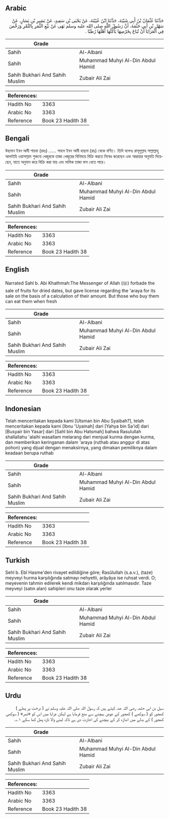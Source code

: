## Arabic


<div dir="rtl" lang="ar" style={{fontSize:'larger',backgroundColor:'#f8f9fa',padding:20}}>
حَدَّثَنَا عُثْمَانُ بْنُ أَبِي شَيْبَةَ، حَدَّثَنَا ابْنُ عُيَيْنَةَ، عَنْ يَحْيَى بْنِ سَعِيدٍ، عَنْ بَشِيرِ بْنِ يَسَارٍ، عَنْ سَهْلِ بْنِ أَبِي حَثْمَةَ، أَنَّ رَسُولَ اللَّهِ صلى الله عليه وسلم نَهَى عَنْ بَيْعِ الثَّمَرِ بِالتَّمْرِ وَرَخَّصَ فِي الْعَرَايَا أَنْ تُبَاعَ بِخَرْصِهَا يَأْكُلُهَا أَهْلُهَا رُطَبًا ‏.‏
</div>
<div style={{backgroundColor:'#f8f9fa',padding:20, marginBottom: 10}}><table> <thead> <tr> <th>Grade</th> <th></th> </tr> </thead> <tbody> <tr><td>Sahih</td><td>Al-Albani</td></tr><tr><td>Sahih</td><td>Muhammad Muhyi Al-Din Abdul Hamid</td></tr><tr><td>Sahih Bukhari And Sahih Muslim</td><td>Zubair Ali Zai</td></tr></tbody></table><table> <thead> <tr> <th>References:</th> <th></th> </tr> </thead> <tbody><tr><td>Hadith No</td><td>3363</td></tr><tr><td>Arabic No</td><td>3363</td></tr><tr><td>Reference</td><td>Book 23 Hadith 38</td></tr></tbody></table></div>

## Bengali


<div dir="ltr" lang="bn" style={{fontSize:'larger',backgroundColor:'#f8f9fa',padding:20}}>
উছমান ইবন আবী শায়বা (রহঃ) ...... সাহল ইবন আবী হাছমা (রাঃ) থেকে বর্ণিত। তিনি বলেনঃ রাসূলুল্লাহ সাল্লাল্লাহু আলাইহি ওয়াসাল্লাম শুকনো খেজুরকে তাজা খেজুরের বিনিময়ে বিক্রি করতে নিষেধ করেছেন এবং আরায়ার অনুমতি দিয়েছেন, যাতে অনুমান করে বিক্রি করা যায় এবং মালিক তাজা ফল খেতে পারে।
</div>
<div style={{backgroundColor:'#f8f9fa',padding:20, marginBottom: 10}}><table> <thead> <tr> <th>Grade</th> <th></th> </tr> </thead> <tbody> <tr><td>Sahih</td><td>Al-Albani</td></tr><tr><td>Sahih</td><td>Muhammad Muhyi Al-Din Abdul Hamid</td></tr><tr><td>Sahih Bukhari And Sahih Muslim</td><td>Zubair Ali Zai</td></tr></tbody></table><table> <thead> <tr> <th>References:</th> <th></th> </tr> </thead> <tbody><tr><td>Hadith No</td><td>3363</td></tr><tr><td>Arabic No</td><td>3363</td></tr><tr><td>Reference</td><td>Book 23 Hadith 38</td></tr></tbody></table></div>

## English


<div dir="ltr" lang="en" style={{fontSize:'larger',backgroundColor:'#f8f9fa',padding:20}}>
Narrated Sahl b. Abi Khathmah:The Messenger of Allah (ﷺ) forbade the sale of fruits for dried dates, but gave license regarding the 'araya for its sale on the basis of a calculation of their amount. But those who buy them can eat them when fresh
</div>
<div style={{backgroundColor:'#f8f9fa',padding:20, marginBottom: 10}}><table> <thead> <tr> <th>Grade</th> <th></th> </tr> </thead> <tbody> <tr><td>Sahih</td><td>Al-Albani</td></tr><tr><td>Sahih</td><td>Muhammad Muhyi Al-Din Abdul Hamid</td></tr><tr><td>Sahih Bukhari And Sahih Muslim</td><td>Zubair Ali Zai</td></tr></tbody></table><table> <thead> <tr> <th>References:</th> <th></th> </tr> </thead> <tbody><tr><td>Hadith No</td><td>3363</td></tr><tr><td>Arabic No</td><td>3363</td></tr><tr><td>Reference</td><td>Book 23 Hadith 38</td></tr></tbody></table></div>

## Indonesian


<div dir="ltr" lang="id" style={{fontSize:'larger',backgroundColor:'#f8f9fa',padding:20}}>
Telah menceritakan kepada kami [Utsman bin Abu Syaibah?], telah menceritakan kepada kami [Ibnu 'Uyainah] dari [Yahya bin Sa'id] dari [Busyair bin Yasar] dari [Sahl bin Abu Hatsmah] bahwa Rasulullah shallallahu 'alaihi wasallam melarang dari menjual kurma dengan kurma, dan memberikan keringanan dalam 'araya (ruthab atau anggur di atas pohon) yang dijual dengan menaksirnya, yang dimakan pemiliknya dalam keadaan berupa ruthab
</div>
<div style={{backgroundColor:'#f8f9fa',padding:20, marginBottom: 10}}><table> <thead> <tr> <th>Grade</th> <th></th> </tr> </thead> <tbody> <tr><td>Sahih</td><td>Al-Albani</td></tr><tr><td>Sahih</td><td>Muhammad Muhyi Al-Din Abdul Hamid</td></tr><tr><td>Sahih Bukhari And Sahih Muslim</td><td>Zubair Ali Zai</td></tr></tbody></table><table> <thead> <tr> <th>References:</th> <th></th> </tr> </thead> <tbody><tr><td>Hadith No</td><td>3363</td></tr><tr><td>Arabic No</td><td>3363</td></tr><tr><td>Reference</td><td>Book 23 Hadith 38</td></tr></tbody></table></div>

## Turkish


<div dir="ltr" lang="tr" style={{fontSize:'larger',backgroundColor:'#f8f9fa',padding:20}}>
Sehl b. Ebî Hasme'den rivayet edildiğine göre; Rasûlullah (s.a.v.), (taze) meyveyi hurma karşılığında satmayı nehyetti, arâyâya ise ruhsat verdi. O; meyevenin tahmin edilerek kendi mikdarı karşılığında satılmasıdır. Taze meyveyi (satın alan) sahipleri onu taze olarak yerler
</div>
<div style={{backgroundColor:'#f8f9fa',padding:20, marginBottom: 10}}><table> <thead> <tr> <th>Grade</th> <th></th> </tr> </thead> <tbody> <tr><td>Sahih</td><td>Al-Albani</td></tr><tr><td>Sahih</td><td>Muhammad Muhyi Al-Din Abdul Hamid</td></tr><tr><td>Sahih Bukhari And Sahih Muslim</td><td>Zubair Ali Zai</td></tr></tbody></table><table> <thead> <tr> <th>References:</th> <th></th> </tr> </thead> <tbody><tr><td>Hadith No</td><td>3363</td></tr><tr><td>Arabic No</td><td>3363</td></tr><tr><td>Reference</td><td>Book 23 Hadith 38</td></tr></tbody></table></div>

## Urdu


<div dir="rtl" lang="ur" style={{fontSize:'larger',backgroundColor:'#f8f9fa',padding:20}}>
سہل بن ابی حثمہ رضی اللہ عنہ کہتے ہیں کہ رسول اللہ صلی اللہ علیہ وسلم نے ( درخت پر پھلے ) کھجور کو ( سوکھے ) کھجور کے عوض بیچنے سے منع فرمایا ہے لیکن عرایا میں اس کو «تمر» ( سوکھی کھجور ) کے بدلے میں اندازہ کر کے بیچنے کی اجازت دی ہے تاکہ لینے والا تازہ پھل کھا سکے ۱؎۔
</div>
<div style={{backgroundColor:'#f8f9fa',padding:20, marginBottom: 10}}><table> <thead> <tr> <th>Grade</th> <th></th> </tr> </thead> <tbody> <tr><td>Sahih</td><td>Al-Albani</td></tr><tr><td>Sahih</td><td>Muhammad Muhyi Al-Din Abdul Hamid</td></tr><tr><td>Sahih Bukhari And Sahih Muslim</td><td>Zubair Ali Zai</td></tr></tbody></table><table> <thead> <tr> <th>References:</th> <th></th> </tr> </thead> <tbody><tr><td>Hadith No</td><td>3363</td></tr><tr><td>Arabic No</td><td>3363</td></tr><tr><td>Reference</td><td>Book 23 Hadith 38</td></tr></tbody></table></div>